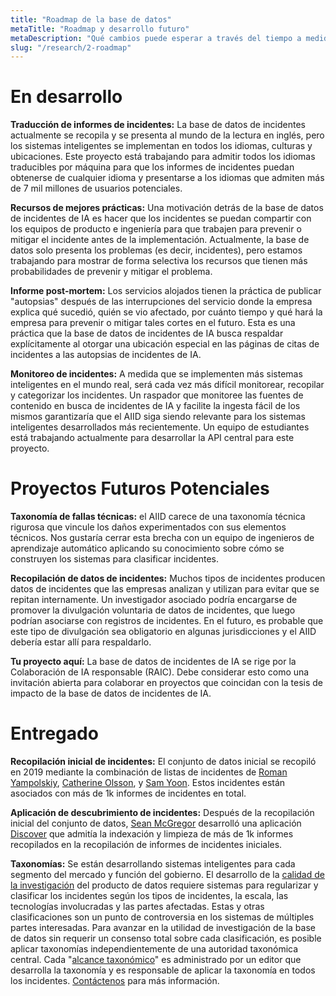 ```yaml
---
title: "Roadmap de la base de datos"
metaTitle: "Roadmap y desarrollo futuro"
metaDescription: "Qué cambios puede esperar a través del tiempo a medida que se desarrolla el AIID"
slug: "/research/2-roadmap"
---
```


# En desarrollo

**Traducción de informes de incidentes:** La base de datos de incidentes actualmente se recopila y se presenta al mundo de la lectura en inglés, pero los sistemas inteligentes se implementan en todos los idiomas, culturas y ubicaciones. Este proyecto está trabajando para admitir todos los idiomas traducibles por máquina para que los informes de incidentes puedan obtenerse de cualquier idioma y presentarse a los idiomas que admiten más de 7 mil millones de usuarios potenciales.

**Recursos de mejores prácticas:** Una motivación detrás de la base de datos de incidentes de IA es hacer que los incidentes se puedan compartir con los equipos de producto e ingeniería para que trabajen para prevenir o mitigar el incidente antes de la implementación. Actualmente, la base de datos solo presenta los problemas (es decir, incidentes), pero estamos trabajando para mostrar de forma selectiva los recursos que tienen más probabilidades de prevenir y mitigar el problema.

**Informe post-mortem:** Los servicios alojados tienen la práctica de publicar "autopsias" después de las interrupciones del servicio donde la empresa explica qué sucedió, quién se vio afectado, por cuánto tiempo y qué hará la empresa para prevenir o mitigar tales cortes en el futuro. Esta es una práctica que la base de datos de incidentes de IA busca respaldar explícitamente al otorgar una ubicación especial en las páginas de citas de incidentes a las autopsias de incidentes de IA.

**Monitoreo de incidentes:** A medida que se implementen más sistemas inteligentes en el mundo real, será cada vez más difícil monitorear, recopilar y categorizar los incidentes. Un raspador que monitoree las fuentes de contenido en busca de incidentes de IA y facilite la ingesta fácil de los mismos garantizaría que el AIID siga siendo relevante para los sistemas inteligentes desarrollados más recientemente. Un equipo de estudiantes está trabajando actualmente para desarrollar la API central para este proyecto.


# Proyectos Futuros Potenciales

**Taxonomía de fallas técnicas:** el AIID carece de una taxonomía técnica rigurosa que vincule los daños experimentados con sus elementos técnicos. Nos gustaría cerrar esta brecha con un equipo de ingenieros de aprendizaje automático aplicando su conocimiento sobre cómo se construyen los sistemas para clasificar incidentes.

**Recopilación de datos de incidentes:** Muchos tipos de incidentes producen datos de incidentes que las empresas analizan y utilizan para evitar que se repitan internamente. Un investigador asociado podría encargarse de promover la divulgación voluntaria de datos de incidentes, que luego podrían asociarse con registros de incidentes. En el futuro, es probable que este tipo de divulgación sea obligatorio en algunas jurisdicciones y el AIID debería estar allí para respaldarlo.

**Tu proyecto aquí:** La base de datos de incidentes de IA se rige por la Colaboración de IA responsable (RAIC). Debe considerar esto como una invitación abierta para colaborar en proyectos que coincidan con la tesis de impacto de la base de datos de incidentes de IA.

# Entregado

**Recopilación inicial de incidentes:** El conjunto de datos inicial se recopiló en 2019 mediante la combinación de listas de incidentes de
[Roman Yampolskiy](http://cecs.louisville.edu/ry/),
[Catherine Olsson](https://www.linkedin.com/in/catherineolsson/),
y [Sam Yoon](https://www.linkedin.com/in/samyoonnz/). Estos incidentes están asociados con más de 1k informes de incidentes en total.

**Aplicación de descubrimiento de incidentes:** Después de la recopilación inicial del conjunto de datos, [Sean McGregor](https://seanbmcgregor.com/) desarrolló una aplicación [Discover](/apps/discover) que admitía la indexación y limpieza de más de 1k informes recopilados en la recopilación de informes de incidentes iniciales.

**Taxonomías:** Se están desarrollando sistemas inteligentes para cada segmento del mercado y función del gobierno. El desarrollo de la [calidad de la investigación](/research) del producto de datos requiere sistemas para regularizar y clasificar los incidentes según los tipos de incidentes, la escala, las tecnologías involucradas y las partes afectadas. Estas y otras clasificaciones son un punto de controversia en los sistemas de múltiples partes interesadas. Para avanzar en la utilidad de investigación de la base de datos sin requerir un consenso total sobre cada clasificación, es posible aplicar taxonomías independientemente de una autoridad taxonómica central. Cada "[alcance taxonómico](/research/4-taxonomies)" es administrado por un editor que desarrolla la taxonomía y es responsable de aplicar la taxonomía en todos los incidentes. [Contáctenos](/contact) para más información.